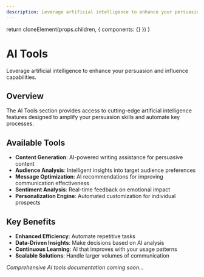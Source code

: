 ```yaml
---
description: Leverage artificial intelligence to enhance your persuasion and influence capabilities.
---
```



  return cloneElement(props.children, {
    components: {}
  })
}

# AI Tools

Leverage artificial intelligence to enhance your persuasion and influence capabilities.

## Overview

The AI Tools section provides access to cutting-edge artificial intelligence features designed to amplify your persuasion skills and automate key processes.

## Available Tools

- **Content Generation**: AI-powered writing assistance for persuasive content
- **Audience Analysis**: Intelligent insights into target audience preferences
- **Message Optimization**: AI recommendations for improving communication effectiveness
- **Sentiment Analysis**: Real-time feedback on emotional impact
- **Personalization Engine**: Automated customization for individual prospects

## Key Benefits

- **Enhanced Efficiency**: Automate repetitive tasks
- **Data-Driven Insights**: Make decisions based on AI analysis
- **Continuous Learning**: AI that improves with your usage patterns
- **Scalable Solutions**: Handle larger volumes of communication

*Comprehensive AI tools documentation coming soon...*
